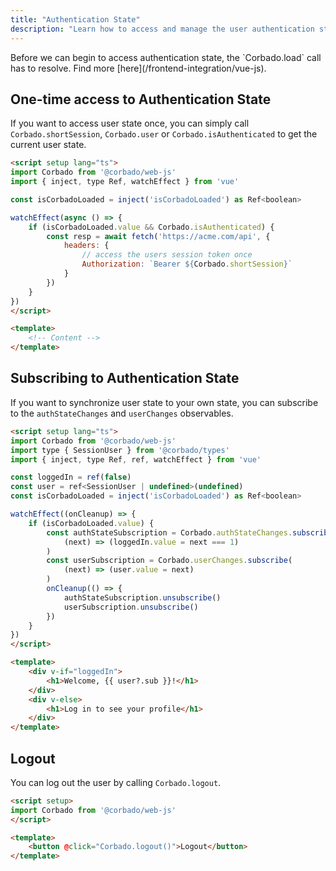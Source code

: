 ```yaml
---
title: "Authentication State"
description: "Learn how to access and manage the user authentication state on the in your Vue.js application."
---
```


<Warning>
    Before we can begin to access authentication state, the `Corbado.load` call has to resolve.
    Find more [here](/frontend-integration/vue-js).
</Warning>

## One-time access to Authentication State

If you want to access user state once, you can simply call `Corbado.shortSession`,
`Corbado.user` or `Corbado.isAuthenticated` to get the current user state.

```html UserInformation.vue
<script setup lang="ts">
import Corbado from '@corbado/web-js'
import { inject, type Ref, watchEffect } from 'vue'

const isCorbadoLoaded = inject('isCorbadoLoaded') as Ref<boolean>

watchEffect(async () => {
    if (isCorbadoLoaded.value && Corbado.isAuthenticated) {
        const resp = await fetch('https://acme.com/api', {
            headers: {
                // access the users session token once
                Authorization: `Bearer ${Corbado.shortSession}`
            }
        })
    }
})
</script>

<template>
    <!-- Content -->
</template>
```

## Subscribing to Authentication State

If you want to synchronize user state to your own state, you can subscribe to the `authStateChanges` and `userChanges` observables.

```html UserInformation.vue
<script setup lang="ts">
import Corbado from '@corbado/web-js'
import type { SessionUser } from '@corbado/types'
import { inject, type Ref, ref, watchEffect } from 'vue'

const loggedIn = ref(false)
const user = ref<SessionUser | undefined>(undefined)
const isCorbadoLoaded = inject('isCorbadoLoaded') as Ref<boolean>

watchEffect((onCleanup) => {
    if (isCorbadoLoaded.value) {
        const authStateSubscription = Corbado.authStateChanges.subscribe(
            (next) => (loggedIn.value = next === 1)
        )
        const userSubscription = Corbado.userChanges.subscribe(
            (next) => (user.value = next)
        )
        onCleanup(() => {
            authStateSubscription.unsubscribe()
            userSubscription.unsubscribe()
        })
    }
})
</script>

<template>
    <div v-if="loggedIn">
        <h1>Welcome, {{ user?.sub }}!</h1>
    </div>
    <div v-else>
        <h1>Log in to see your profile</h1>
    </div>
</template>

```

## Logout

You can log out the user by calling `Corbado.logout`.

```html routes/+page.svelte
<script setup>
import Corbado from '@corbado/web-js'
</script>

<template>
    <button @click="Corbado.logout()">Logout</button>
</template>
```
